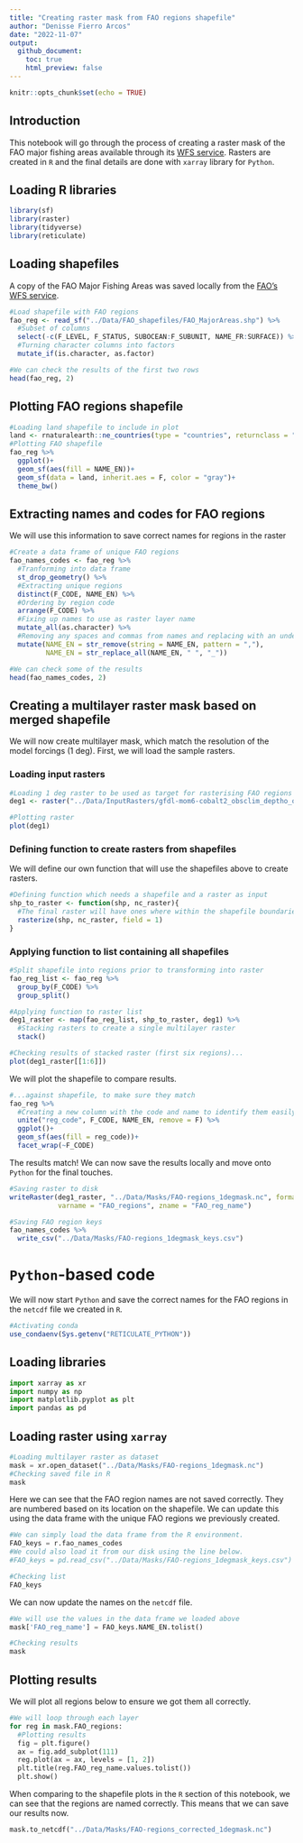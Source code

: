 ```yaml
---
title: "Creating raster mask from FAO regions shapefile"
author: "Denisse Fierro Arcos"
date: "2022-11-07"
output: 
  github_document:
    toc: true
    html_preview: false
---
```


```r
knitr::opts_chunk$set(echo = TRUE)
```

## Introduction

This notebook will go through the process of creating a raster mask of the FAO major fishing areas available through its [WFS service](https://www.fao.org/fishery/geoserver/fifao/ows?service=WFS&request=GetFeature&version=1.0.0&typeName=fifao:FAO_AREAS_CWP). Rasters are created in `R` and the final details are done with `xarray` library for `Python`.

## Loading R libraries

```r
library(sf)
library(raster)
library(tidyverse)
library(reticulate)
```

## Loading shapefiles

A copy of the FAO Major Fishing Areas was saved locally from the [FAO's WFS service](https://www.fao.org/fishery/geoserver/fifao/ows?service=WFS&request=GetFeature&version=1.0.0&typeName=fifao:FAO_AREAS_CWP).

```r
#Load shapefile with FAO regions
fao_reg <- read_sf("../Data/FAO_shapefiles/FAO_MajorAreas.shp") %>% 
  #Subset of columns
  select(-c(F_LEVEL, F_STATUS, SUBOCEAN:F_SUBUNIT, NAME_FR:SURFACE)) %>% 
  #Turning character columns into factors
  mutate_if(is.character, as.factor)

#We can check the results of the first two rows
head(fao_reg, 2)
```

## Plotting FAO regions shapefile
```r
#Loading land shapefile to include in plot
land <- rnaturalearth::ne_countries(type = "countries", returnclass = "sf")
#Plotting FAO shapefile
fao_reg %>% 
  ggplot()+
  geom_sf(aes(fill = NAME_EN))+
  geom_sf(data = land, inherit.aes = F, color = "gray")+
  theme_bw()
```

## Extracting names and codes for FAO regions
We will use this information to save correct names for regions in the raster

```r
#Create a data frame of unique FAO regions
fao_names_codes <- fao_reg %>% 
  #Tranforming into data frame
  st_drop_geometry() %>% 
  #Extracting unique regions
  distinct(F_CODE, NAME_EN) %>% 
  #Ordering by region code
  arrange(F_CODE) %>% 
  #Fixing up names to use as raster layer name
  mutate_all(as.character) %>% 
  #Removing any spaces and commas from names and replacing with an underscore "_"
  mutate(NAME_EN = str_remove(string = NAME_EN, pattern = ","), 
         NAME_EN = str_replace_all(NAME_EN, " ", "_"))

#We can check some of the results
head(fao_names_codes, 2)
```


## Creating a multilayer raster mask based on merged shapefile
We will now create multilayer mask, which match the resolution of the model forcings (1 deg). First, we will load the sample rasters.

### Loading input rasters
```r
#Loading 1 deg raster to be used as target for rasterising FAO regions
deg1 <- raster("../Data/InputRasters/gfdl-mom6-cobalt2_obsclim_deptho_onedeg_global_fixed.nc")

#Plotting raster
plot(deg1)
```

### Defining function to create rasters from shapefiles
We will define our own function that will use the shapefiles above to create rasters.

```r
#Defining function which needs a shapefile and a raster as input
shp_to_raster <- function(shp, nc_raster){
  #The final raster will have ones where within the shapefile boundaries
  rasterize(shp, nc_raster, field = 1)
}

```

### Applying function to list containing all shapefiles

```r
#Split shapefile into regions prior to transforming into raster
fao_reg_list <- fao_reg %>% 
  group_by(F_CODE) %>% 
  group_split()

#Applying function to raster list
deg1_raster <- map(fao_reg_list, shp_to_raster, deg1) %>% 
  #Stacking rasters to create a single multilayer raster
  stack()

#Checking results of stacked raster (first six regions)...
plot(deg1_raster[[1:6]])
```
We will plot the shapefile to compare results.

```r
#...against shapefile, to make sure they match
fao_reg %>% 
  #Creating a new column with the code and name to identify them easily in graph
  unite("reg_code", F_CODE, NAME_EN, remove = F) %>% 
  ggplot()+
  geom_sf(aes(fill = reg_code))+
  facet_wrap(~F_CODE)
```
The results match! We can now save the results locally and move onto `Python` for the final touches.

```r
#Saving raster to disk
writeRaster(deg1_raster, "../Data/Masks/FAO-regions_1degmask.nc", format = "CDF", overwrite = T,
            varname = "FAO_regions", zname = "FAO_reg_name")

#Saving FAO region keys
fao_names_codes %>% 
  write_csv("../Data/Masks/FAO-regions_1degmask_keys.csv")
```

# `Python`-based code
We will now start `Python` and save the correct names for the FAO regions in the `netcdf` file we created in `R`.

```r
#Activating conda
use_condaenv(Sys.getenv("RETICULATE_PYTHON"))
```
## Loading libraries

```python
import xarray as xr
import numpy as np
import matplotlib.pyplot as plt
import pandas as pd
```
## Loading raster using `xarray`
```python
#Loading multilayer raster as dataset
mask = xr.open_dataset("../Data/Masks/FAO-regions_1degmask.nc")
#Checking saved file in R
mask
```
Here we can see that the FAO region names are not saved correctly. They are numbered based on its location on the shapefile. We can update this using the data frame with the unique FAO regions we previously created.

```python
#We can simply load the data frame from the R environment.
FAO_keys = r.fao_names_codes
#We could also load it from our disk using the line below.
#FAO_keys = pd.read_csv("../Data/Masks/FAO-regions_1degmask_keys.csv")

#Checking list
FAO_keys
```
We can now update the names on the `netcdf` file.

```python
#We will use the values in the data frame we loaded above
mask['FAO_reg_name'] = FAO_keys.NAME_EN.tolist()

#Checking results
mask
```
## Plotting results
We will plot all regions below to ensure we got them all correctly.
```python
#We will loop through each layer
for reg in mask.FAO_regions:
  #Plotting results
  fig = plt.figure()
  ax = fig.add_subplot(111)
  reg.plot(ax = ax, levels = [1, 2])
  plt.title(reg.FAO_reg_name.values.tolist())
  plt.show()

```
When comparing to the shapefile plots in the `R` section of this notebook, we can see that the regions are named correctly. This means that we can save our results now.

```python
mask.to_netcdf("../Data/Masks/FAO-regions_corrected_1degmask.nc")
```


